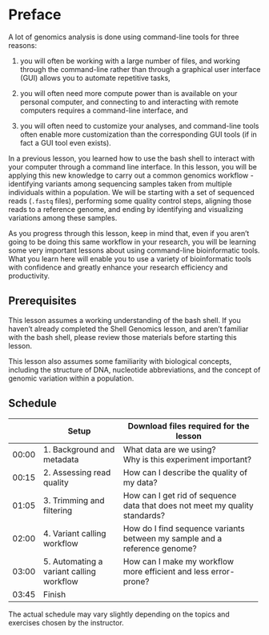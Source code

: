 # Preface {.unnumbered}

A lot of genomics analysis is done using command-line tools for three reasons:

1.  you will often be working with a large number of files, and working through the command-line rather than through a graphical user interface (GUI) allows you to automate repetitive tasks,

2.  you will often need more compute power than is available on your personal computer, and connecting to and interacting with remote computers requires a command-line interface, and

3.  you will often need to customize your analyses, and command-line tools often enable more customization than the corresponding GUI tools (if in fact a GUI tool even exists).

In a previous lesson, you learned how to use the bash shell to interact with your computer through a command line interface. In this lesson, you will be applying this new knowledge to carry out a common genomics workflow - identifying variants among sequencing samples taken from multiple individuals within a population. We will be starting with a set of sequenced reads (`.fastq` files), performing some quality control steps, aligning those reads to a reference genome, and ending by identifying and visualizing variations among these samples.

As you progress through this lesson, keep in mind that, even if you aren't going to be doing this same workflow in your research, you will be learning some very important lessons about using command-line bioinformatic tools. What you learn here will enable you to use a variety of bioinformatic tools with confidence and greatly enhance your research efficiency and productivity.

::: {.callout-important icon="false"}
## Prerequisites

This lesson assumes a working understanding of the bash shell. If you haven't already completed the Shell Genomics lesson, and aren't familiar with the bash shell, please review those materials before starting this lesson.

This lesson also assumes some familiarity with biological concepts, including the structure of DNA, nucleotide abbreviations, and the concept of genomic variation within a population.
:::

## **Schedule**

+-------+-------------------------------------------+-----------------------------------------------------------------------------+
|       | Setup                                     | Download files required for the lesson                                      |
+=======+===========================================+=============================================================================+
| 00:00 | 1\. Background and metadata               | What data are we using?\                                                    |
|       |                                           | Why is this experiment important?                                           |
+-------+-------------------------------------------+-----------------------------------------------------------------------------+
| 00:15 | 2\. Assessing read quality                | How can I describe the quality of my data?                                  |
+-------+-------------------------------------------+-----------------------------------------------------------------------------+
| 01:05 | 3\. Trimming and filtering                | How can I get rid of sequence data that does not meet my quality standards? |
+-------+-------------------------------------------+-----------------------------------------------------------------------------+
| 02:00 | 4\. Variant calling workflow              | How do I find sequence variants between my sample and a reference genome?   |
+-------+-------------------------------------------+-----------------------------------------------------------------------------+
| 03:00 | 5\. Automating a variant calling workflow | How can I make my workflow more efficient and less error-prone?             |
+-------+-------------------------------------------+-----------------------------------------------------------------------------+
| 03:45 | Finish                                    |                                                                             |
+-------+-------------------------------------------+-----------------------------------------------------------------------------+

The actual schedule may vary slightly depending on the topics and exercises chosen by the instructor.
